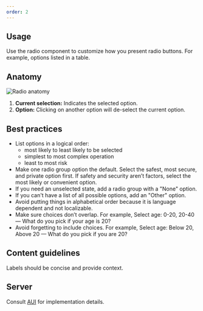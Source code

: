 ```yaml
---
order: 2
---
```


## Usage

Use the radio component to customize how you present radio buttons. For example, options listed in a table.

## Anatomy

![Radio anatomy](images/radio-anatomy.png)

1. **Current selection:** Indicates the selected option.
2. **Option:** Clicking on another option will de-select the current option.

## Best practices

- List options in a logical order:
  - most likely to least likely to be selected
  - simplest to most complex operation
  - least to most risk
- Make one radio group option the default. Select the safest, most secure, and private option first. If safety and security aren’t factors, select the most likely or convenient option.
- If you need an unselected state, add a radio group with a "None" option.
- If you can't have a list of all possible options, add an "Other" option.
- Avoid putting things in alphabetical order because it is language dependent and not localizable.
- Make sure choices don’t overlap. For example, Select age: 0-20, 20-40 — What do you pick if your age is 20?
- Avoid forgetting to include choices. For example, Select age: Below 20, Above 20 — What do you pick if you are 20?

## Content guidelines

Labels should be concise and provide context.

## Server

Consult [AUI](https://docs.atlassian.com/aui/latest/docs/forms.html) for implementation details.
